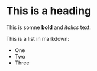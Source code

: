 # This is a heading

This is somne **bold** and _italics_ text.

This is a list in markdown:

- One
- Two
- Three


